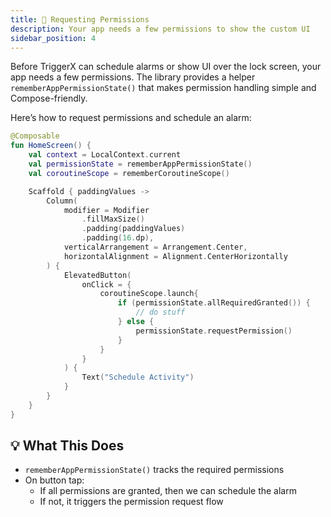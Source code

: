 ```yaml
---
title: 🔐 Requesting Permissions
description: Your app needs a few permissions to show the custom UI
sidebar_position: 4
---
```


Before TriggerX can schedule alarms or show UI over the lock screen, your app needs a few permissions.
The library provides a helper `rememberAppPermissionState()` that makes permission handling simple and
Compose-friendly.

Here’s how to request permissions and schedule an alarm:

```kotlin
@Composable
fun HomeScreen() {
    val context = LocalContext.current
    val permissionState = rememberAppPermissionState()
    val coroutineScope = rememberCoroutineScope()

    Scaffold { paddingValues ->
        Column(
            modifier = Modifier
                .fillMaxSize()
                .padding(paddingValues)
                .padding(16.dp),
            verticalArrangement = Arrangement.Center,
            horizontalAlignment = Alignment.CenterHorizontally
        ) {
            ElevatedButton(
                onClick = {
                    coroutineScope.launch{
                        if (permissionState.allRequiredGranted()) {
                            // do stuff
                        } else {
                            permissionState.requestPermission()
                        }
                    }
                }
            ) {
                Text("Schedule Activity")
            }
        }
    }
}
```

## 💡 What This Does
- `rememberAppPermissionState()` tracks the required permissions
- On button tap:
    - If all permissions are granted, then we can schedule the alarm
    - If not, it triggers the permission request flow



